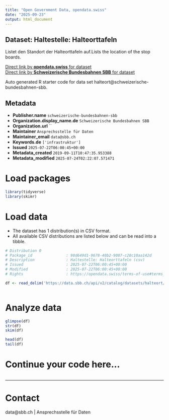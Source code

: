 ```yaml
---
title: "Open Government Data, opendata.swiss"
date: "2025-09-23"
output: html_document
---
```


## Dataset: Haltestelle: Halteorttafeln

Listet den Standort der Halteorttafeln auf.Lists the location of the stop boards.

[Direct link by **opendata.swiss** for dataset](https://opendata.swiss/de/dataset/haltestelle-halteorttafeln)<br>
[Direct link by **Schweizerische Bundesbahnen SBB** for dataset](https://data.sbb.ch/explore/dataset/halteort/)

Auto generated R starter code for data set halteort@schweizerische-bundesbahnen-sbb.

## Metadata

- **Publisher.name** `schweizerische-bundesbahnen-sbb`
- **Organization.display_name.de** `Schweizerische Bundesbahnen SBB`
- **Organization.url** ``
- **Maintainer** `Ansprechsstelle für Daten`
- **Maintainer_email** `data@sbb.ch`
- **Keywords.de** `['infrastruktur']`
- **Issued** `2025-07-22T06:00:45+00:00`
- **Metadata_created** `2019-09-11T10:47:35.953388`
- **Metadata_modified** `2025-07-24T02:22:07.571471`


# Load packages

```r

library(tidyverse)
library(skimr)

```

# Load data

-   The dataset has 1 distribution(s) in CSV format.
-   All available CSV distributions are listed below and can be read into a tibble.

```r

# Distribution 0
# Package_id               : 98d649d1-9678-40b2-9087-c28c10aa142d
# Description              : Haltestelle: Halteorttafeln (csv)
# Issued                   : 2025-07-22T06:00:45+00:00
# Modified                 : 2025-07-22T06:00:45+00:00
# Rights                   : https://opendata.swiss/terms-of-use#terms_by

df <- read_delim('https://data.sbb.ch/api/v2/catalog/datasets/halteort/exports/csv?use_labels=true')



```

# Analyze data

```r

glimpse(df)
str(df)
skim(df)

head(df)
tail(df)

```

# Continue your code here...

```r

```

------------------------------------------------------------------------

# Contact

data@sbb.ch | Ansprechsstelle für Daten

